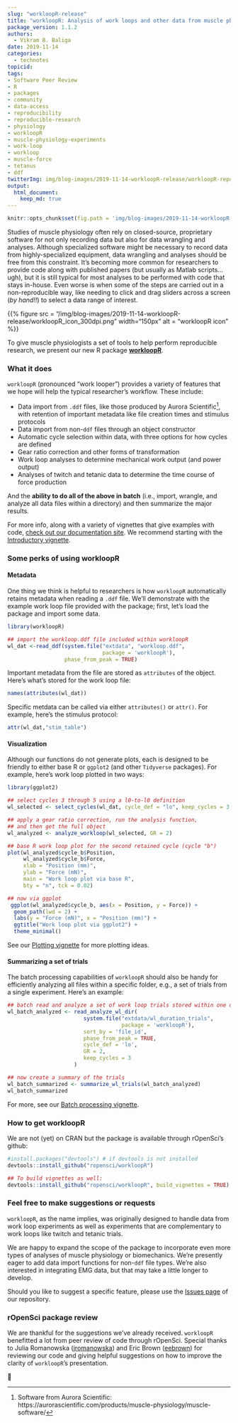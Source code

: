 ```yaml
---
slug: "workloopR-release"
title: "workloopR: Analysis of work loops and other data from muscle physiology experiments in R"
package_version: 1.1.2
authors:
  - Vikram B. Baliga
date: 2019-11-14
categories:
  - technotes
topicid:
tags:
- Software Peer Review
- R
- packages
- community
- data-access
- reproducibility
- reproducible-research
- physiology
- workloopR
- muscle-physiology-experiments
- work-loop
- workloop
- muscle-force
- tetanus
- ddf
twitterImg: img/blog-images/2019-11-14-workloopR-release/workloopR-repository-open-graph.png
output: 
  html_document:
    keep_md: true
---
```



```r
knitr::opts_chunk$set(fig.path = 'img/blog-images/2019-11-14-workloopR-release/')
```

Studies of muscle physiology often rely on closed-source, proprietary software for not only recording data but also for data wrangling and analyses. Although specialized software might be necessary to record data from highly-specialized equipment, data wrangling and analyses should be free from this constraint. It's becoming more common for researchers to provide code along with published papers (but usually as Matlab scripts...ugh), but it is still typical for most analyses to be performed with code that stays in-house. Even worse is when some of the steps are carried out in a non-reproducible way, like needing to click and drag sliders across a screen (*by hand!!*) to select a data range of interest.

<!--html_preserve--> {{% figure src = "/img/blog-images/2019-11-14-workloopR-release/workloopR_icon_300dpi.png" width="150px" alt = "workloopR icon" %}}
<!--/html_preserve-->

To give muscle physiologists a set of tools to help perform reproducible research, we present our new R package [**workloopR**](https://github.com/ropensci/workloopR).


### What it does

`workloopR` (pronounced "work looper") provides a variety of features that we hope will help the typical researcher's workflow. These include: 

* Data import from `.ddf` files, like those produced by Aurora Scientific[^1], with retention of important metadata like file creation times and stimulus protocols 
* Data import from non-`ddf` files through an object constructor
* Automatic cycle selection within data, with three options for how cycles are defined
* Gear ratio correction and other forms of transformation
* Work loop analyses to determine mechanical work output (and power output)
* Analyses of twitch and tetanic data to determine the time course of force production

And the **ability to do all of the above in batch** (i.e., import, wrangle, and analyze all data files within a directory) and then summarize the major results.

For more info, along with a variety of vignettes that give examples with code, [check out our documentation site](https://docs.ropensci.org/workloopR/). We recommend starting with the [Introductory vignette](https://docs.ropensci.org/workloopR/articles/Introduction-to-workloopR.html).


### Some perks of using workloopR

#### Metadata

One thing we think is helpful to researchers is how `workloopR` automatically retains metadata when reading a `.ddf` file. We'll demonstrate with the example work loop file provided with the package; first, let's load the package and import some data.

```r
library(workloopR)

## import the workloop.ddf file included within workloopR
wl_dat <-read_ddf(system.file("extdata", "workloop.ddf", 
                              package = 'workloopR'),
                  phase_from_peak = TRUE)
```

Important metadata from the file are stored as `attributes` of the object. Here's what's stored for the work loop file:

```r
names(attributes(wl_dat))
```

Specific metdata can be called via either `attributes()` or `attr()`. For example, here's the stimulus protocol:
```r
attr(wl_dat,"stim_table")
```


#### Visualization
Although our functions do not generate plots, each is designed to be friendly to either base R or `ggplot2` (and other `Tidyverse` packages). For example, here's work loop plotted in two ways:

```r
library(ggplot2)

## select cycles 3 through 5 using a l0-to-l0 definition
wl_selected <- select_cycles(wl_dat, cycle_def = "lo", keep_cycles = 3:5)

## apply a gear ratio correction, run the analysis function,
## and then get the full object
wl_analyzed <- analyze_workloop(wl_selected, GR = 2)

## base R work loop plot for the second retained cycle (cycle "b")
plot(wl_analyzed$cycle_b$Position,
     wl_analyzed$cycle_b$Force,
     xlab = "Position (mm)",
     ylab = "Force (mN)",
     main = "Work loop plot via base R",
     bty = "n", tck = 0.02)

## now via ggplot
 ggplot(wl_analyzed$cycle_b, aes(x = Position, y = Force)) +
  geom_path(lwd = 2) +
  labs(y = "Force (mN)", x = "Position (mm)") +
  ggtitle("Work loop plot via ggplot2") +
  theme_minimal()
```

See our [Plotting vignette](https://docs.ropensci.org/workloopR/articles/Plotting-workloopR.html) for more plotting ideas.


#### Summarizing a set of trials

The batch processing capabilities of `workloopR` should also be handy for efficiently analyzing all files within a specific folder, e.g., a set of trials from a single experiment. Here's an example:

```r
## batch read and analyze a set of work loop trials stored within one directory
wl_batch_analyzed <- read_analyze_wl_dir(
                        system.file("extdata/wl_duration_trials",
                                    package = 'workloopR'),
                        sort_by = 'file_id',
                        phase_from_peak = TRUE,
                        cycle_def = 'lo',
                        GR = 2,
                        keep_cycles = 3
                     )

## now create a summary of the trials
wl_batch_summarized <- summarize_wl_trials(wl_batch_analyzed)
wl_batch_summarized

```

For more, see our [Batch processing vignette](https://docs.ropensci.org/workloopR/articles/batch-processing.html).


### How to get workloopR

We are not (yet) on CRAN but the package is available through rOpenSci's github:
``` r
#install.packages("devtools") # if devtools is not installed
devtools::install_github("ropensci/workloopR")

## To build vignettes as well:
devtools::install_github("ropensci/workloopR", build_vignettes = TRUE)
```


### Feel free to make suggestions or requests

`workloopR`, as the name implies, was originally designed to handle data from work loop experiments as well as experiments that are complementary to work loops like twitch and tetanic trials. 

We are happy to expand the scope of the package to incorporate even more types of analyses of muscle physiology or biomechanics. We're presently eager to add data import functions for non-`ddf` file types. We're also interested in integrating EMG data, but that may take a little longer to develop.

Should you like to suggest a specific feature, please use the [Issues page](https://github.com/ropensci/workloopR/issues/new/choose) of our repository. 


### rOpenSci package review

We are thankful for the suggestions we've already received. `workloopR` benefitted a lot from peer review of code through rOpenSci. Special thanks to Julia Romanowska ([jromanowska](https://github.com/jromanowska)) and Eric Brown ([eebrown](https://github.com/eebrown)) for reviewing our code and giving helpful suggestions on how to improve the clarity of `workloopR`'s presentation.

🐢


[^1]: Software from Aurora Scientific: https://aurorascientific.com/products/muscle-physiology/muscle-software/
